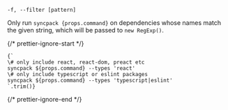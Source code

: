 ```
-f, --filter [pattern]
```

Only run `syncpack {props.command}` on dependencies whose names match the given string, which will be passed to `new RegExp()`.

{/* prettier-ignore-start */}
<pre><code>{`
\# only include react, react-dom, preact etc
syncpack ${props.command} --types 'react'
\# only include typescript or eslint packages
syncpack ${props.command} --types 'typescript|eslint'
`.trim()}</code></pre>
{/* prettier-ignore-end */}
